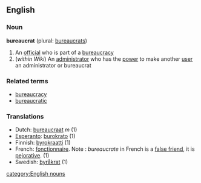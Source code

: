 ==English==
===Noun===
'''bureaucrat''' (plural: [[bureaucrats]])

# An [[official]] who is part of a [[bureaucracy]]
#(''within Wiki'') An [[administrator]] who has the [[power]] to make another [[user]] an administrator or bureaucrat

===Related terms===
*[[bureaucracy]]
*[[bureaucratic]]

===Translations===
*Dutch: [[bureaucraat]] ''m'' (1)
*[[Esperanto]]: [[burokrato]] (1)
*Finnish: [[byrokraatti]] (1)
*French: [[fonctionnaire]]. Note : ''bureaucrate'' in French is a [[false friend]], it is [[pejorative]]. (1)
*Swedish: [[byråkrat]] (1)

[[category:English nouns]]
